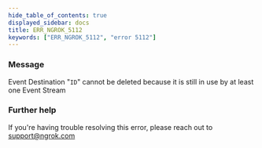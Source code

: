 ```yaml
---
hide_table_of_contents: true
displayed_sidebar: docs
title: ERR_NGROK_5112
keywords: ["ERR_NGROK_5112", "error 5112"]
---
```


### Message

Event Destination "`ID`" cannot be deleted because it is still in use by at least one Event Stream

### Further help

If you're having trouble resolving this error, please reach out to [support@ngrok.com](mailto:support@ngrok.com?subject=Help%20with%20ERR_NGROK_5112)
